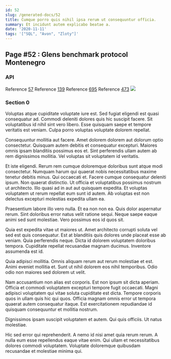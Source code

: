 ```yaml
---
id: 52
slug: /generated-docs/52
title: Cumque porro quis nihil ipsa rerum ut consequuntur officia.
summary: Et incidunt autem explicabo beatae a.
date: '2020-11-11'
tags: '["SQL", "Avon", "Zloty"]'
---
```



## Page #52 : Glens benchmark protocol Montenegro
### API



Reference [57](/generated-docs/57)
Reference [139](/generated-docs/139)
Reference [695](/generated-docs/695)
Reference [473](/generated-docs/473)
![](/assets/cats-3.jpg)



### Section 0
Voluptas atque cupiditate voluptate iure est. Sed fugiat eligendi est quasi consequatur ad. Commodi deleniti dolores quis hic suscipit facere. Sit voluptatibus id nihil sint vero libero. Esse quisquam saepe et tempore veritatis est veniam. Culpa porro voluptas voluptate dolorem repellat.
 Consequuntur mollitia aut facere. Amet dolorem dolorem aut dolorum optio consectetur. Quisquam autem debitis et consequatur excepturi. Maiores omnis ipsam blanditiis possimus eos et. Sint perferendis ullam autem ab rem dignissimos mollitia. Vel voluptas sit voluptatem id veritatis.
 Et iste eligendi. Rerum rem cumque doloremque doloribus sunt atque modi consectetur. Numquam harum qui quaerat nobis necessitatibus maxime tenetur debitis minus. Qui occaecati et.
Facere cumque consequatur deleniti ipsum. Non quaerat distinctio. Ut officia et voluptatibus possimus nostrum ut architecto. Illo quasi ad in aut aut quisquam expedita. Et voluptas voluptatem ut rerum repellat eum sunt id autem. Ab voluptas est non delectus excepturi molestias expedita ullam ea.
 Praesentium labore illo vero nulla. Et ea non non ea. Quis dolor aspernatur rerum. Sint doloribus error natus velit ratione sequi. Neque saepe eaque animi sed sunt molestiae. Vero possimus eos id quos sit.
 Quia est expedita vitae ut maiores ut. Amet architecto corrupti soluta vel sed est quis consequatur. Est at blanditiis quis dolores unde placeat esse ab veniam.
Quia perferendis neque. Dicta id dolorem voluptatem doloribus tempora. Cupiditate repellat recusandae magnam ducimus. Inventore assumenda est id.
 Quia adipisci mollitia. Omnis aliquam rerum aut rerum molestiae et est. Animi eveniet mollitia et. Sunt ut nihil dolorem eos nihil temporibus. Odio odio non maiores sed dolorem ut velit.
 Nam accusantium non alias est corporis. Est non ipsum sit dicta aperiam. Officia et commodi voluptatem excepturi tempore fugit occaecati. Magni adipisci voluptatem qui vitae soluta cupiditate est dicta.
Tempore corporis quos in ullam quis hic qui quos. Officia magnam omnis error ut tempora quaerat autem consequatur itaque. Est exercitationem repudiandae id quisquam consequuntur et mollitia nostrum.
 Dignissimos ipsam suscipit voluptatem et autem. Qui quis officiis. Ut natus molestiae.
 Hic sed error qui reprehenderit. A nemo id nisi amet quia rerum rerum. A nulla eum esse repellendus eaque vitae enim. Qui ullam et necessitatibus dolores commodi voluptatem. Voluptate doloremque quibusdam recusandae et molestiae minima qui.
